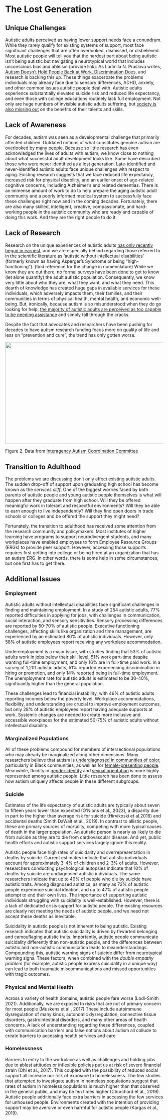 # The Lost Generation

## Unique Challenges

Autistic adults perceived as having lower support needs face a conundrum. While they rarely qualify for existing systems of support, most face significant challenges that are often overlooked, dismissed, or disbelieved. Most autistic people will tell you that the hardest part about being autistic isn't being autistic but navigating a neurotypical world that includes unconscious bias and ableism (provide link). As Ludmila N. Praslova writes, [[Autism Doesn't Hold People Back at Work. Discrimination Does]{.underline}](https://hbr.org/2021/12/autism-doesnt-hold-people-back-at-work-discrimination-does), and research is backing this up. These things exacerbate the problems individuals may already face due to sensory differences, ADHD, anxiety, and other common issues autistic people deal with. Autistic adults experience substantially elevated suicide risk and reduced life expectancy, and even those with college educations routinely lack full employment. Not only are huge numbers of invisible autistic adults suffering, but [[society is also missing out]{.underline}](https://hbr.org/2017/05/neurodiversity-as-a-competitive-advantage) on the benefits of their talents and skills.

## Lack of Awareness

For decades, autism was seen as a developmental challenge that primarily affected children. Outdated notions of what constitutes genuine autism are overlooked by many people. Because so little research has even acknowledged the lives of adults with autism, we know close to nothing about what successful adult development looks like. Some have described those who were never identified as a lost generation. Late-identified and never-identified autistic adults face unique challenges with respect to aging. Existing research suggests that we face reduced life expectancy, increased risk for physical disability, and an earlier onset of age-related cognitive concerns, including Alzheimer's and related dementias. There is an immense amount of work to do to help prepare the aging autistic adult community and a poorly informed medical system to successfully face these challenges right now and in the coming decades. Fortunately, there are also many skilled, intelligent, creative, compassionate, and hard-working people in the autistic community who are ready and capable of doing this work. And they are the right people to do it.

## Lack of Research

Research on the unique experiences of autistic adults [[has only recently begun in earnest]{.underline}](https://www.liebertpub.com/doi/10.1089/aut.2021.0041), and we are especially behind regarding those referred to in the scientific literature as 'autistic without intellectual disabilities' (formerly known as having Asperger's Syndrome or being "high-functioning"). (find reference for the change in nomenclature) While we know they are out there, no formal surveys have been done to get to know (let alone quantify) the adult autistic population. Consequently, we know very little about who they are, what they want, and what they need. This dearth of knowledge has created huge gaps in available services for these individuals, which adversely impacts them, their families, and their communities in terms of physical health, mental health, and economic well-being. But, ironically, because autism is so misunderstood when they do go looking for help, [[the majority of autistic adults are perceived as too capable to be needing assistance]{.underline}](https://www.washingtonpost.com/lifestyle/2020/03/03/you-dont-look-autistic-reality-high-functioning-autism/) and simply fall through the cracks.

Despite the fact that advocates and researchers have been pushing for decades to have autism research funding focus more on quality of life and less on "prevention and cure", the trend has only gotten worse.

![](./media/image1.png){width="5.481101268591426in" height="3.3802088801399823in"}

Figure 2. Data from [[Interagency Autism Coordination Committee]{.underline}](https://iacc.hhs.gov/funding/data/)

## Transition to Adulthood

The problems we are discussing don't only affect existing autistic adults. The sudden drop-off of support upon graduating high school has become known as the *services cliff*. One of the biggest worries faced by both parents of autistic people and young autistic people themselves is what will happen after they graduate from high school. Will they be offered meaningful work in tolerant and respectful environments? Will they be able to earn enough to live independently? Will they find open doors in trade schools or colleges and be offered the support they might need?

Fortunately, the transition to adulthood has received some attention from the research community and policymakers. Most institutes of higher learning have programs to support neurodivergent students, and many workplaces have enabled employees to form Employee Resource Groups (ERGs) to provide peer support. However, accessing those supports requires first getting into college or being hired at an organization that has an autism ERG. In other words, there is some help in some circumstances, but one first has to get there.

## Additional Issues

### Employment

Autistic adults without intellectual disabilities face significant challenges in finding and maintaining employment. In a study of 254 autistic adults, 77% reported difficulties in applying for jobs, with challenges in communication, social interaction, and sensory sensitivities. Sensory processing differences are reported by 50-70% of autistic people. Executive functioning challenges, affecting skills like organization and time management, are experienced by an estimated 80% of autistic individuals. However, only 58% of autistic employees report receiving any workplace accommodation.

Underemployment is a major issue, with studies finding that 53% of autistic adults work in jobs below their skill level, 51% work part-time despite wanting full-time employment, and only 16% are in full-time paid work. In a survey of 1,201 autistic adults, 51% reported experiencing discrimination in hiring or promotion, and only 14% reported being in full-time employment. The unemployment rate for autistic adults is estimated to be 30-40%, significantly higher than the general population.

These challenges lead to financial instability, with 46% of autistic adults reporting incomes below the poverty level. Workplace accommodations, flexibility, and understanding are crucial to improve employment outcomes, but only 28% of autistic employees report having adequate supports at work. Systemic changes are needed to create more inclusive and accessible workplaces for the estimated 50-75% of autistic adults without intellectual disability.

### Marginalized Populations

All of these problems compound for members of intersectional populations who may already be marginalized along other dimensions. Many researchers believe that autism is [[underdiagnosed in communities of color]{.underline}](https://watermark.silverchair.com/peds_20193629.pdf?token=AQECAHi208BE49Ooan9kkhW_Ercy7Dm3ZL_9Cf3qfKAc485ysgAAAygwggMkBgkqhkiG9w0BBwagggMVMIIDEQIBADCCAwoGCSqGSIb3DQEHATAeBglghkgBZQMEAS4wEQQMHJ1WmsWBItq6RqbFAgEQgIIC2yOW3_LI05B-s1Ox4SK59eVC3W92ctxZiBz0F7n6bv9b7R6kuzOlRwo6mFCEt1U0CqH7yJAwm_6-CIwocaQOWgnPaFp9bvHzxPiQYx3wfMm7oqPGU_abhC45FufaqBlqBGe-gN8c8GdoK6U0BZlxGKN-wiDQwlAcpsBQl1O6gTn5pWyIEuIxsKBYnqqORFf5ViBZDKu-SzVjdJ_khYEUQHiONKPi4uqvBOJy7hdGHpwX-YpvK2wtt89Uno0jUNpDAFdpZk3xhINO2daBs-dv9GaGLImfblIkeGwuZ2Kr3CJb16NBXRdt2th7AjsQBc3QFJIpoBi7WK33LrulJ7t-IYVqU6dIcWyRXPz5V1Dq2FEgi-D4DhF07CTSmXDB0bjLWYWcwRlKMVUsabhsC4RqOeW59HQq4XqZdOyLjAiB9vR1X-IBHfHuDKYMSW1BuHgyIdnOlSVAJDl_LEnf5WQTf7cve2EU4PEPh-vxWAHB5Ce6OoURUZe3QZkqZJG4kD9OcWVPNRPUgzy4WHhJnTeMHShIVg9QNiep-F5BusNX2abmXihIU_Xwbh-7d4vBoht-8xDwh7oTPyFPfRXuO4GKg8CJrBHPeizULv3L3D8PYMFwJ7OWj2QFstOWMjOeioKL6PxhYV9Wt0vF9yfKQJxpsu13dqFk6NP3KNzvPCuz3Xnc7CIc0PEVF21rg4FpPK4RIXIS_LtAMRK9kq9qrmi2JP3bpRns_O8m7Icija2qJfP8u0XYhOsCz09BTB11Jzo4vQWnnZLocCKk4s3aBS1pNnehMZpOJzwGetCrrpdcDf07wl7GtPRIvU-c_bep7Ldi4th0-Cz1tHb1HcvuwcP5UmZjaLCFPT0awV3p-wIk30R3U8RMZQ6RzFlncOdTmcgQgbEze81T6qWRBpSL3384bDOaEA1KL3L7C467NX6rSd6U8PmHY7dux6JIQS9vtr9zXlhBsCQOOWGB31fP), particularly in Black communities, as well as for [[female-presenting people]{.underline}](https://consensus.app/papers/exclusion-females-autism-research-empirical-evidence-d%E2%80%99mello/e88c2175853e54eb9647dbad56e26739/?extracted-answer=Using+the+ADOS+as+a+confirmatory+diagnostic+measure+resulted+in+the+exclusion+of+autistic+females+at+a+rate+over+2.5+times+higher+than+that+of+autistic+males+in+autism+research.&q=have+we+done+enough+research+about+autism+in+adults&synthesize=on&copilot=on&year_min=2022). Meanwhile, fluidity in [[gender identity]{.underline}](https://journals.sagepub.com/doi/10.1177/1362361317714587) and [[sexual orientation]{.underline}](https://onlinelibrary.wiley.com/doi/10.1002/aur.1892) is more highly represented among autistic people. Little research has been done to assess how autism uniquely affects people in these different subgroups.

### Suicide

Estimates of the life expectancy of autistic adults are typically about seven to fifteen years lower than expected (O'Nions et al., 2023), a disparity due in part to the higher than average risk for suicide (Hirvikoski et al.2016) and accidental deaths (Smith DaWalt et al., 2019). In contrast to allistic people, these are primary sources of mortality, competing with more typical causes of death in the larger population. An autistic person is nearly as likely to die from suicide as they are to die from cardiovascular disease. And yet, public health efforts and autistic support services largely ignore this reality.

Autistic people face high rates of suicidality and overrepresentation in deaths by suicide. Current estimates indicate that autistic individuals account for approximately 3-4% of children and 2-3% of adults. However, researchers conducting psychological autopsies indicate that 10% of deaths by suicide are undiagnosed autistic individuals. The same researchers indicate that up to 40% of people who die by suicide have autistic traits. Among diagnosed autistics, as many as 72% of autistic people experience suicidal ideation, and up to 47% of autistic people attempt to end their own lives. The importance of supporting autistic individuals struggling with suicidality is well-established. However, there is a lack of dedicated crisis support for autistic people. The existing resources are clearly not meeting the needs of autistic people, and we need not accept these deaths as inevitable.

Suicidality in autistic people is not inherent to being autistic. Existing research indicates that autistic suicidality is driven by thwarted belonging and camouflaging autistic traits. Importantly, autistic people communicate suicidality differently than non-autistic people, and the differences between autistic and non-autistic communication leads to misunderstandings. Compounding this, autistic warning signs of suicide differ from neurotypical warning signs. These factors, when combined with the *double empathy problem* (for example, autistic people express suicidality in a unique way) can lead to both traumatic miscommunications and missed opportunities with tragic outcomes.

### Physical and Mental Health

Across a variety of health domains, autistic people fare worse (Lodi-Smith 2021). Additionally, we are exposed to risks that are not of primary concern for most people (Muskens et al., 2017) These include autoimmune dysregulation of many kinds, autonomic dysregulation, connective tissue disorders, gastrointestinal disorders, and many other areas of health concerns. A lack of understanding regarding these differences, coupled with communication barriers and false notions about autism all collude to create barriers to accessing health services and care.

### Homelessness

Barriers to entry to the workplace as well as challenges and holding jobs due to ablest attitudes or inflexible policies put us at risk of severe financial strain (Ohl et al., 2017). This coupled with the possibility of reduced social support all increase our risk of exposure to homelessness. The few studies that attempted to investigate autism in homeless populations suggest that rates of autism in homeless populations is much higher than that observed in the general public, and may be ten times higher (Churchard et al., 2019). Autistic people additionally face extra barriers in accessing the few services for unhoused people. Environments created with the intention of providing support may be aversive or even harmful for autistic people (Kargas et al., 2019).
